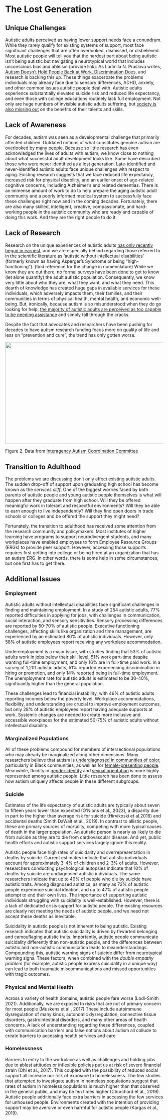 # The Lost Generation

## Unique Challenges

Autistic adults perceived as having lower support needs face a conundrum. While they rarely qualify for existing systems of support, most face significant challenges that are often overlooked, dismissed, or disbelieved. Most autistic people will tell you that the hardest part about being autistic isn't being autistic but navigating a neurotypical world that includes unconscious bias and ableism (provide link). As Ludmila N. Praslova writes, [[Autism Doesn't Hold People Back at Work. Discrimination Does]{.underline}](https://hbr.org/2021/12/autism-doesnt-hold-people-back-at-work-discrimination-does), and research is backing this up. These things exacerbate the problems individuals may already face due to sensory differences, ADHD, anxiety, and other common issues autistic people deal with. Autistic adults experience substantially elevated suicide risk and reduced life expectancy, and even those with college educations routinely lack full employment. Not only are huge numbers of invisible autistic adults suffering, but [[society is also missing out]{.underline}](https://hbr.org/2017/05/neurodiversity-as-a-competitive-advantage) on the benefits of their talents and skills.

## Lack of Awareness

For decades, autism was seen as a developmental challenge that primarily affected children. Outdated notions of what constitutes genuine autism are overlooked by many people. Because so little research has even acknowledged the lives of adults with autism, we know close to nothing about what successful adult development looks like. Some have described those who were never identified as a lost generation. Late-identified and never-identified autistic adults face unique challenges with respect to aging. Existing research suggests that we face reduced life expectancy, increased risk for physical disability, and an earlier onset of age-related cognitive concerns, including Alzheimer's and related dementias. There is an immense amount of work to do to help prepare the aging autistic adult community and a poorly informed medical system to successfully face these challenges right now and in the coming decades. Fortunately, there are also many skilled, intelligent, creative, compassionate, and hard-working people in the autistic community who are ready and capable of doing this work. And they are the right people to do it.

## Lack of Research

Research on the unique experiences of autistic adults [[has only recently begun in earnest]{.underline}](https://www.liebertpub.com/doi/10.1089/aut.2021.0041), and we are especially behind regarding those referred to in the scientific literature as 'autistic without intellectual disabilities' (formerly known as having Asperger's Syndrome or being "high-functioning"). (find reference for the change in nomenclature) While we know they are out there, no formal surveys have been done to get to know (let alone quantify) the adult autistic population. Consequently, we know very little about who they are, what they want, and what they need. This dearth of knowledge has created huge gaps in available services for these individuals, which adversely impacts them, their families, and their communities in terms of physical health, mental health, and economic well-being. But, ironically, because autism is so misunderstood when they do go looking for help, [[the majority of autistic adults are perceived as too capable to be needing assistance]{.underline}](https://www.washingtonpost.com/lifestyle/2020/03/03/you-dont-look-autistic-reality-high-functioning-autism/) and simply fall through the cracks.

Despite the fact that advocates and researchers have been pushing for decades to have autism research funding focus more on quality of life and less on "prevention and cure", the trend has only gotten worse.

![](./media/image1.png){width="5.481101268591426in" height="3.3802088801399823in"}

Figure 2. Data from [[Interagency Autism Coordination Committee]{.underline}](https://iacc.hhs.gov/funding/data/)

## Transition to Adulthood

The problems we are discussing don't only affect existing autistic adults. The sudden drop-off of support upon graduating high school has become known as the *services cliff*. One of the biggest worries faced by both parents of autistic people and young autistic people themselves is what will happen after they graduate from high school. Will they be offered meaningful work in tolerant and respectful environments? Will they be able to earn enough to live independently? Will they find open doors in trade schools or colleges and be offered the support they might need?

Fortunately, the transition to adulthood has received some attention from the research community and policymakers. Most institutes of higher learning have programs to support neurodivergent students, and many workplaces have enabled employees to form Employee Resource Groups (ERGs) to provide peer support. However, accessing those supports requires first getting into college or being hired at an organization that has an autism ERG. In other words, there is some help in some circumstances, but one first has to get there.

## Additional Issues

### Employment

Autistic adults without intellectual disabilities face significant challenges in finding and maintaining employment. In a study of 254 autistic adults, 77% reported difficulties in applying for jobs, with challenges in communication, social interaction, and sensory sensitivities. Sensory processing differences are reported by 50-70% of autistic people. Executive functioning challenges, affecting skills like organization and time management, are experienced by an estimated 80% of autistic individuals. However, only 58% of autistic employees report receiving any workplace accommodation.

Underemployment is a major issue, with studies finding that 53% of autistic adults work in jobs below their skill level, 51% work part-time despite wanting full-time employment, and only 16% are in full-time paid work. In a survey of 1,201 autistic adults, 51% reported experiencing discrimination in hiring or promotion, and only 14% reported being in full-time employment. The unemployment rate for autistic adults is estimated to be 30-40%, significantly higher than the general population.

These challenges lead to financial instability, with 46% of autistic adults reporting incomes below the poverty level. Workplace accommodations, flexibility, and understanding are crucial to improve employment outcomes, but only 28% of autistic employees report having adequate supports at work. Systemic changes are needed to create more inclusive and accessible workplaces for the estimated 50-75% of autistic adults without intellectual disability.

### Marginalized Populations

All of these problems compound for members of intersectional populations who may already be marginalized along other dimensions. Many researchers believe that autism is [[underdiagnosed in communities of color]{.underline}](https://watermark.silverchair.com/peds_20193629.pdf?token=AQECAHi208BE49Ooan9kkhW_Ercy7Dm3ZL_9Cf3qfKAc485ysgAAAygwggMkBgkqhkiG9w0BBwagggMVMIIDEQIBADCCAwoGCSqGSIb3DQEHATAeBglghkgBZQMEAS4wEQQMHJ1WmsWBItq6RqbFAgEQgIIC2yOW3_LI05B-s1Ox4SK59eVC3W92ctxZiBz0F7n6bv9b7R6kuzOlRwo6mFCEt1U0CqH7yJAwm_6-CIwocaQOWgnPaFp9bvHzxPiQYx3wfMm7oqPGU_abhC45FufaqBlqBGe-gN8c8GdoK6U0BZlxGKN-wiDQwlAcpsBQl1O6gTn5pWyIEuIxsKBYnqqORFf5ViBZDKu-SzVjdJ_khYEUQHiONKPi4uqvBOJy7hdGHpwX-YpvK2wtt89Uno0jUNpDAFdpZk3xhINO2daBs-dv9GaGLImfblIkeGwuZ2Kr3CJb16NBXRdt2th7AjsQBc3QFJIpoBi7WK33LrulJ7t-IYVqU6dIcWyRXPz5V1Dq2FEgi-D4DhF07CTSmXDB0bjLWYWcwRlKMVUsabhsC4RqOeW59HQq4XqZdOyLjAiB9vR1X-IBHfHuDKYMSW1BuHgyIdnOlSVAJDl_LEnf5WQTf7cve2EU4PEPh-vxWAHB5Ce6OoURUZe3QZkqZJG4kD9OcWVPNRPUgzy4WHhJnTeMHShIVg9QNiep-F5BusNX2abmXihIU_Xwbh-7d4vBoht-8xDwh7oTPyFPfRXuO4GKg8CJrBHPeizULv3L3D8PYMFwJ7OWj2QFstOWMjOeioKL6PxhYV9Wt0vF9yfKQJxpsu13dqFk6NP3KNzvPCuz3Xnc7CIc0PEVF21rg4FpPK4RIXIS_LtAMRK9kq9qrmi2JP3bpRns_O8m7Icija2qJfP8u0XYhOsCz09BTB11Jzo4vQWnnZLocCKk4s3aBS1pNnehMZpOJzwGetCrrpdcDf07wl7GtPRIvU-c_bep7Ldi4th0-Cz1tHb1HcvuwcP5UmZjaLCFPT0awV3p-wIk30R3U8RMZQ6RzFlncOdTmcgQgbEze81T6qWRBpSL3384bDOaEA1KL3L7C467NX6rSd6U8PmHY7dux6JIQS9vtr9zXlhBsCQOOWGB31fP), particularly in Black communities, as well as for [[female-presenting people]{.underline}](https://consensus.app/papers/exclusion-females-autism-research-empirical-evidence-d%E2%80%99mello/e88c2175853e54eb9647dbad56e26739/?extracted-answer=Using+the+ADOS+as+a+confirmatory+diagnostic+measure+resulted+in+the+exclusion+of+autistic+females+at+a+rate+over+2.5+times+higher+than+that+of+autistic+males+in+autism+research.&q=have+we+done+enough+research+about+autism+in+adults&synthesize=on&copilot=on&year_min=2022). Meanwhile, fluidity in [[gender identity]{.underline}](https://journals.sagepub.com/doi/10.1177/1362361317714587) and [[sexual orientation]{.underline}](https://onlinelibrary.wiley.com/doi/10.1002/aur.1892) is more highly represented among autistic people. Little research has been done to assess how autism uniquely affects people in these different subgroups.

### Suicide

Estimates of the life expectancy of autistic adults are typically about seven to fifteen years lower than expected (O'Nions et al., 2023), a disparity due in part to the higher than average risk for suicide (Hirvikoski et al.2016) and accidental deaths (Smith DaWalt et al., 2019). In contrast to allistic people, these are primary sources of mortality, competing with more typical causes of death in the larger population. An autistic person is nearly as likely to die from suicide as they are to die from cardiovascular disease. And yet, public health efforts and autistic support services largely ignore this reality.

Autistic people face high rates of suicidality and overrepresentation in deaths by suicide. Current estimates indicate that autistic individuals account for approximately 3-4% of children and 2-3% of adults. However, researchers conducting psychological autopsies indicate that 10% of deaths by suicide are undiagnosed autistic individuals. The same researchers indicate that up to 40% of people who die by suicide have autistic traits. Among diagnosed autistics, as many as 72% of autistic people experience suicidal ideation, and up to 47% of autistic people attempt to end their own lives. The importance of supporting autistic individuals struggling with suicidality is well-established. However, there is a lack of dedicated crisis support for autistic people. The existing resources are clearly not meeting the needs of autistic people, and we need not accept these deaths as inevitable.

Suicidality in autistic people is not inherent to being autistic. Existing research indicates that autistic suicidality is driven by thwarted belonging and camouflaging autistic traits. Importantly, autistic people communicate suicidality differently than non-autistic people, and the differences between autistic and non-autistic communication leads to misunderstandings. Compounding this, autistic warning signs of suicide differ from neurotypical warning signs. These factors, when combined with the *double empathy problem* (for example, autistic people express suicidality in a unique way) can lead to both traumatic miscommunications and missed opportunities with tragic outcomes.

### Physical and Mental Health

Across a variety of health domains, autistic people fare worse (Lodi-Smith 2021). Additionally, we are exposed to risks that are not of primary concern for most people (Muskens et al., 2017) These include autoimmune dysregulation of many kinds, autonomic dysregulation, connective tissue disorders, gastrointestinal disorders, and many other areas of health concerns. A lack of understanding regarding these differences, coupled with communication barriers and false notions about autism all collude to create barriers to accessing health services and care.

### Homelessness

Barriers to entry to the workplace as well as challenges and holding jobs due to ablest attitudes or inflexible policies put us at risk of severe financial strain (Ohl et al., 2017). This coupled with the possibility of reduced social support all increase our risk of exposure to homelessness. The few studies that attempted to investigate autism in homeless populations suggest that rates of autism in homeless populations is much higher than that observed in the general public, and may be ten times higher (Churchard et al., 2019). Autistic people additionally face extra barriers in accessing the few services for unhoused people. Environments created with the intention of providing support may be aversive or even harmful for autistic people (Kargas et al., 2019).
